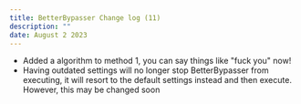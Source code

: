 ```yaml
---
title: BetterBypasser Change log (11)
description: ""
date: August 2 2023
---
```


- Added a algorithm to method 1, you can say things like "fuck you" now!
- Having outdated settings will no longer stop BetterBypasser from executing, it will resort to the default settings instead and then execute. However, this may be changed soon
